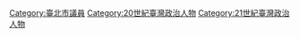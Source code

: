 [[Category:臺北市議員|Category:臺北市議員]]
[[Category:20世紀臺灣政治人物|Category:20世紀臺灣政治人物]]
[[Category:21世紀臺灣政治人物|Category:21世紀臺灣政治人物]]